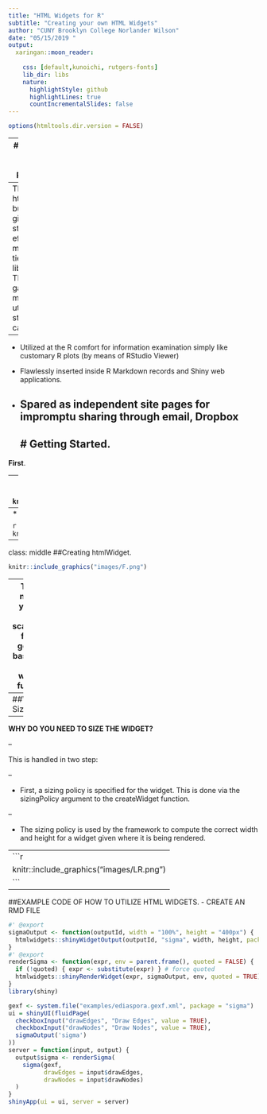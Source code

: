```yaml
---
title: "HTML Widgets for R"
subtitle: "Creating your own HTML Widgets"
author: "CUNY Brooklyn College Norlander Wilson"
date: "05/15/2019 "
output:
  xaringan::moon_reader:
  
    css: [default,kunoichi, rutgers-fonts]
    lib_dir: libs
    nature:
      highlightStyle: github
      highlightLines: true
      countIncrementalSlides: false
---
```


```r
options(htmltools.dir.version = FALSE)
```

--
# What is a HTML Widgets Package?

```r
knitr::include_graphics("images/G.jpg")
```
--
The htmlwidgets bundle that gives a structure to effectively making R ties to the libraries. These gadgets made utilizing the structure can be: 

--


- Utilized at the R comfort for information examination simply like customary R plots (by means of RStudio Viewer) 

- Flawlessly inserted inside R Markdown records and Shiny web applications. 

- Spared as independent site pages for impromptu sharing through email, Dropbox
---
# Getting Started. 
--


**First**. 


--
* INSTALL THE HTMLWIDGETS PACKAGE. 
```r
knitr::include_graphics("images/FL.png")
```
--
* INSTALL THE DEVTOOLS PACKAGE. 

```r
knitr::include_graphics("images/GL.png")
```
---
class: middle
##Creating htmlWidget. 


```r
knitr::include_graphics("images/F.png")
```

--
To create a new widget you can call the scaffoldWidget function to generate the basic structure for your widget. This function will:

```r
knitr::include_graphics("images/exc.jpg")
```

---
##Widget Sizing 

--


**WHY DO YOU NEED TO SIZE THE WIDGET?**


--


This is handled in two step: 



--

-  First, a sizing policy is specified for the widget. This is done via the  sizingPolicy argument to the createWidget function. 


--

-  The sizing policy is used by the framework to compute the correct width and height for a widget given where it is being rendered. 

--
```r
knitr::include_graphics("images/LR.png")
```
---
##EXAMPLE CODE OF HOW TO UTILIZE HTML WIDGETS. 
- CREATE AN RMD FILE

```r
#' @export
sigmaOutput <- function(outputId, width = "100%", height = "400px") {
  htmlwidgets::shinyWidgetOutput(outputId, "sigma", width, height, package = "sigma")
}
#' @export
renderSigma <- function(expr, env = parent.frame(), quoted = FALSE) {
  if (!quoted) { expr <- substitute(expr) } # force quoted
  htmlwidgets::shinyRenderWidget(expr, sigmaOutput, env, quoted = TRUE)
}
library(shiny)

gexf <- system.file("examples/ediaspora.gexf.xml", package = "sigma")
ui = shinyUI(fluidPage(
  checkboxInput("drawEdges", "Draw Edges", value = TRUE),
  checkboxInput("drawNodes", "Draw Nodes", value = TRUE),
  sigmaOutput('sigma')
))
server = function(input, output) {
  output$sigma <- renderSigma(
    sigma(gexf, 
          drawEdges = input$drawEdges, 
          drawNodes = input$drawNodes)
  )
}
shinyApp(ui = ui, server = server)
```








